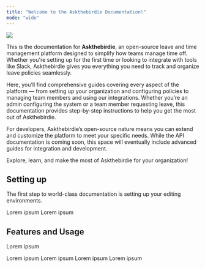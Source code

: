 ```yaml
---
title: "Welcome to the Askthebirdie Documentation!"
mode: "wide"
---
```


![](/Horizontal.svg)

This is the documentation for **Askthebirdie**, an open-source leave and time management platform designed to simplify how teams manage time off. Whether you're setting up for the first time or looking to integrate with tools like Slack, Askthebirdie gives you everything you need to track and organize leave policies seamlessly.

Here, you’ll find comprehensive guides covering every aspect of the platform — from setting up your organization and configuring policies to managing team members and using our integrations. Whether you’re an admin configuring the system or a team member requesting leave, this documentation provides step-by-step instructions to help you get the most out of Askthebirdie.

For developers, Askthebirdie’s open-source nature means you can extend and customize the platform to meet your specific needs. While the API documentation is coming soon, this space will eventually include advanced guides for integration and development.

Explore, learn, and make the most of Askthebirdie for your organization!

## Setting up

The first step to world-class documentation is setting up your editing environments.

<CardGroup cols={2}>
  <Card title="Installation" icon="pen-to-square" href="https://mintlify.com/docs/quickstart">
    Lorem ipsum
  </Card>

  <Card title="Getting Started" icon="image" href="https://mintlify.com/docs/development">
    Lorem ipsum
  </Card>
</CardGroup>

## Features and Usage

Lorem ipsum

<CardGroup cols={2}>
  <Card title="Home" icon="palette" href="https://mintlify.com/docs/settings/global">
    Lorem ipsum
  </Card>

  <Card title="User Management" icon="code" href="/features/user-management">
    Lorem ipsum
  </Card>

  <Card title="Leave Management" icon="screwdriver-wrench" href="https://mintlify.com/docs/components/accordion">
    Lorem ipsum
  </Card>

  <Card title="Integrations" icon="stars" href="https://mintlify.com/customers">
    Lorem ipsum
  </Card>
</CardGroup>